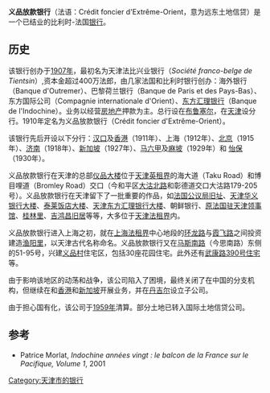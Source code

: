 '''义品放款银行'''（法语：Crédit foncier d'Extrême-Orient，意为远东土地信贷）是一个已结业的比利时-法国[[银行|银行]]。

== 历史 ==
该银行创办于[[1907年|1907年]]，最初名为天津法比兴业银行（''Société franco-belge de Tientsin''）,资本金超过400万法郎，由几家法国和比利时银行创办：海外银行（Banque d'Outremer）、巴黎荷兰银行（Banque de Paris et des Pays-Bas）、东方国际公司（Compagnie internationale d'Orient）、[[东方汇理银行|东方汇理银行]]（Banque de l'Indochine）。业务以经营[[房地产|房地产]]押款为主。总行设在[[布鲁塞尔|布鲁塞尔]]，在[[天津|天津]]设分行。1910年定名为义品放款银行（Crédit foncier d'Extrême-Orient）。

该银行先后开设以下分行：[[汉口|汉口]]及[[香港|香港]]（1911年）、上海（1912年）、[[北京|北京]]（1915年）、[[济南|济南]]（1918年）、[[新加坡|新加坡]]（1927年）、[[马六甲|马六甲]]及[[麻坡|麻坡]]（1929年）和 [[怡保|怡保]]（1930年）。

义品放款银行在天津的总部[[仪品大楼|仪品大楼]]位于[[天津英租界|天津英租界]]的海大道（Taku Road）和博目哩道（Bromley Road）交口（今和平区[[大沽北路|大沽北路]]和彰德道交口大沽路179-205号）。义品放款银行在天津留下了一批重要的作品，如[[法国公议局旧址|法国公议局旧址]]、[[天津华义银行大楼|天津华义银行大楼]]、[[泰莱饭店大楼|泰莱饭店大楼]]、[[天津东方汇理银行大楼|天津东方汇理银行大楼]]、朝鲜银行、[[原法国驻天津领事馆|原法国驻天津领事馆]]、[[桂林里_(天津市)|桂林里]]、[[吉鸿昌旧居|吉鸿昌旧居]]等等，大多位于[[天津法租界|天津法租界]]内。

义品放款银行进入上海之初，就在[[上海法租界|上海法租界]]中心地段的[[环龙路|环龙路]]与[[霞飞路|霞飞路]]之间投资建造[[渔阳里|渔阳里]]，以天津古代名称命名。义品放款银行又在[[马斯南路|马斯南路]]（今思南路）东侧的51-95号，兴建[[义品村|义品村]]住宅区，包括30座花园住宅。此外还有[[武康路390号住宅|武康路390号住宅]]等。

由于影响该地区的动荡和战争，该公司陷入了困境，最终关闭了在中国的分支机构，但继续在和[[香港|香港]]和[[新加坡|新加坡]]开展业务，并在[[丹吉尔|丹吉尔]]设立子公司。

由于担心国有化，该公司于[[1959年|1959年]]清算。部分土地已转入国际土地信贷公司。

== 参考 ==
{{References|colonnes=2}}
* Patrice Morlat, ''Indochine années vingt : le balcon de la France sur le Pacifique, Volume 1'', 2001
[[Category:天津市的银行|Category:天津市的银行]]